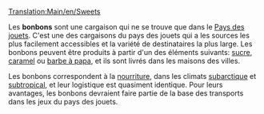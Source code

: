 [[Translation:Main/en/Sweets]]{{en/-}}
{{fr/Cargaison|nom=Bonbons
|image=Sweets.png
|produit=[[Main/fr/Usine de bonbons|Usine de bonbons]]
|accepté=[[Main/fr/Ville|Ville]]
}}

Les '''bonbons''' sont une cargaison qui ne se trouve que dans le [[Main/en/Climat/Fr#Pays des jouets|Pays des jouets]]. C'est une des cargaisons du pays des jouets qui a les sources les plus facilement accessibles et la variété de destinataires la plus large. Les bonbons peuvent être produits à partir d'un des éléments suivants: [[Main/fr/Sucre|sucre]], [[Main/fr/Caramel|caramel]] ou [[Main/fr/Barbe à papa|barbe à papa]], et ils sont livrés dans les maisons des villes.

Les bonbons correspondent à la [[Main/fr/Nourriture|nourriture]], dans les climats [[Main/en/Climat/Fr#Subarctique|subarctique]] et [[Main/en/Climat/Fr#Subtropical|subtropical]], et leur logistique est quasiment identique. Pour leurs avantages, les bonbons devraient faire partie de la base des transports dans les jeux du pays des jouets.